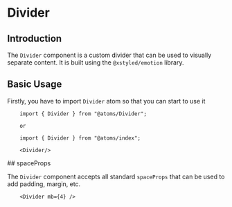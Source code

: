 

<MDXWrapper>
<Head>
	<title>Divider Doc | OORSIG</title>
</Head>

# Divider

## Introduction

The `Divider` component is a custom divider that can be used to visually separate content. It is built using the `@xstyled/emotion` library.

## Basic Usage

Firstly, you have to import `Divider` atom so that you can start to use it

```
	import { Divider } from "@atoms/Divider";

	or

	import { Divider } from "@atoms/index";

	<Divider/>
```
<Divider/>
## spaceProps

The `Divider` component accepts all standard `spaceProps` that can be used to add padding, margin, etc.

```
    <Divider mb={4} />
```

<Divider mb={4} />

</MDXWrapper>
